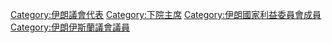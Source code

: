 [[Category:伊朗議會代表|Category:伊朗議會代表]]
[[Category:下院主席|Category:下院主席]]
[[Category:伊朗國家利益委員會成員|Category:伊朗國家利益委員會成員]]
[[Category:伊朗伊斯蘭議會議員|Category:伊朗伊斯蘭議會議員]]